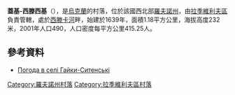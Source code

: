 {{no footnotes|time=2015-10-07T03:01:49+00:00}}
{{coord|50|9|55|N|25|26|20|E|scale:30000|display=title}}

'''蓋基-西滕西基'''（{{lang-uk|Гайки-Ситенські}}），是[[烏克蘭|烏克蘭]]的村落，位於該國西北部[[羅夫諾州|羅夫諾州]]，由[[拉季維利夫區|拉季維利夫區]]負責管轄，處於[[西滕卡河|西滕卡河]]畔，始建於1639年，面積1.18平方公里，海拔高度232米，2001年人口490，人口密度每平方公里415.25人。

==參考資料==
* [http://weather.in.ua/ua/rovenskaja/4796 Погода в селі Гайки-Ситенські]

{{DEFAULTSORT:Гайки-Ситенські}}
[[Category:羅夫諾州村落|Category:羅夫諾州村落]]
[[Category:拉季維利夫區村落|Category:拉季維利夫區村落]]


{{Rivne-geo-stub}}